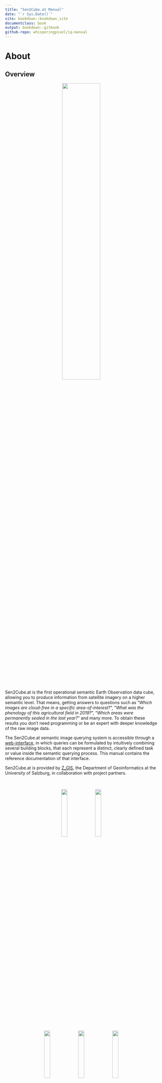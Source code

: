 ```yaml
---
title: "Sen2Cube.at Manual"
date: "`r Sys.Date()`"
site: bookdown::bookdown_site
documentclass: book
output: bookdown::gitbook
github-repo: whisperingpixel/iq-manual
---
```


# About

## Overview
<center>
![](img/logo_b.png){width=50%}
</center>

&nbsp;

Sen2Cube.at is the first operational semantic Earth Observation data cube, allowing you to produce information from satellite imagery on a higher semantic level. That means, getting answers to questions such as "*Which images are cloud-free in a specific area-of-interest?*", "*What was the phenology of this agricultural field in 2019?*", "*Which areas were permanently sealed in the last year?*" and many more. To obtain these results you don't need programming or be an expert with deeper knowledge of the raw image data.

The Sen2Cube.at semantic image querying system is accessible through a [web-interface](https://demo.sen2cube.at/app), in which queries can be formulated by intuitively combining several building blocks, that each represent a distinct, clearly defined task or value inside the semantic querying process. This manual contains the reference documentation of that interface.

Sen2Cube.at is provided by [Z_GIS](https://www.zgis.at/), the Department of Geoinformatics at the University of Salzburg, in collaboration with project partners.

&nbsp;

<center>
[![](img/unisbg.png){width=20%}](https://www.uni-salzburg.at/) &nbsp; [![](img/zgis.png){width=20%}](https://www.zgis.at/)

[![](img/ama.png){width=20%}](https://www.ama.at/) &nbsp; [![](img/spase.png){width=20%}](https://www.spatial-services.com/) &nbsp; [![](img/zamg.png){width=20%}](https://www.zamg.ac.at/)
</center>

&nbsp;

The product is developed with support by the Austrian Research Promotion Agency (FFG) under the Austrian Space Application Programme (ASAP 14) within the project Sen2Cube.at (project no.: 866016).

&nbsp;

<center>
[![](img/ffg.png){width=20%}](https://www.ffg.at/)
</center>

## Use cases

Sen2Cube.at is designed as a general-purpose Earth observation expert system to support and facilitate a great variety of use-cases. The ones listed here are selected as introduction.

### Semantic content-based image retrieval

A common task is to use the Sen2Cube.at system for a content-based search of suitable images, e.g., images which are cloud-free in a certain area.

For example, consider you are interested in the phenology and cloud-free observations of this agricultural field. While the acquisition in general was quite cloudy on 21st of October 2018, the observations of this particular field are perfectly valid and useful

<center>
![Why we need SCBIR](img/scbir-example-1.png){width=100%}
</center>

However, if you search for images using image-wide cloud statistics in common image databases, this image will never be returned. In contrast, the Sen2Cube.at system allows to specify an area-of-interest and a cloud filter that will be evaluated only for this area. Subsequently, you receive better information about which images can be used or not.

<center>
![SCBIR in Sen2Cube.at](img/scbir-example-2.png){width=100%}
</center>

```block
Why don't you try it out on your own? After reading the "Getting started" chapter, come back here and use the "SCBIR - Cloud" model, [this area of interest](https://demo.sen2cube.at/ows/000/?service=WFS&version=1.1.0&request=GetFeature&outputFormat=application/json&srsname=EPSG:4326&typename=inspire_feldstuecke_2019&Filter=%3CFilter%3E%3CPropertyIsEqualTo%3E%3CPropertyName%3EFS_KENNUNG%3C/PropertyName%3E%3CLiteral%3E79707084%3C/Literal%3E%3C/PropertyIsEqualTo%3E%3C/Filter%3E)
and October 2018 as time interval.
```

### Cloud-free composite

In most applications for Earth observation of land, clouds are considered as noise. One approach that is feasible in many situations is to create a cloud-free composite, i.e., an artificial image where cloud-free pixels are selected and stitched together using some rules. Since a basic interpretation of the observations are already available in Sen2Cube.at, a cloud-free composite based on pre-selecting valid observations is possible. This example is an artificial image of Vienna cloud-free during Summer 2018:


<center>
![Cloud-free Vienna](img/cloud-free-composite-1.png){width=100%}
</center>

```block
You may notice that the extent is cropped to the borders of Vienna: You don't have to digitize your area-of-interest manually. Every valid GeoJSON can be input, even if it is located online. Here, the borders are directly downloaded as [OGC Web Feature Service](https://data.wien.gv.at/daten/geo?service=WFS&request=GetFeature&version=1.1.0&typeName=ogdwien:LANDESGRENZEOGD&srsName=EPSG:4326&outputFormat=json) from the [Open Data Portal of Vienna](https://www.data.gv.at/katalog/dataset/86c29af5-c52c-423d-8764-82c1bb037936).
```

The Stubaital during Spring reveals that there is still snow on the higher elevated areas. 

<center>
![Cloud-free Stubaital](img/cloud-free-composite-2.png){width=100%}
</center>

A cloud-free composite of observations from Spring is not useful for your application? No problem - chose any other time interval. You don't need to rely on pre-manufactured cloud-free composites. In Sen2Cube.at, you can configure these parameters and produce ad-hoc cloud-free composites from an area of interest and a time interval you are interested in.

```block
The result of every inference is available as OGC Web Map Service - you can simply add them in your GIS.
<center>
![Cloud-free Stubaital in a GIS](img/cloud-free-composite-3.png){width=100%}
</center>
```


### Time series

The continuous observation with acquisition frequencies of a few days allow to extract relevant patterns based on (long) time series of a selected variable. For example, by using the appearance of "greenness" of the observatons as variable, it is possible to trace back the land use change of this area where an industrial/commercial building was constructed on a meadow.

<center>
![Construction of a building](img/time-series-example-1.png){width=100%}
</center>

You can see how in the first year of operational Sentinel-2 image acquisition the temporal pattern indicates the yearly cycle of vegetation on northern hemisphere, while after the construction and opening of the building in May 2018 the temporal pattern changed completely. The remaining variations are due to noise and perhaps smaller patches of grass in between of the buildings.


Using the same greenness variable applied to agricultural fields may reveal changes in crop types or agricultural use. In this example, the use of one agricultural field changed between 2018 and 2019. While you can identify two main peaks in the years until (and including) 2018, there is only one peak in 2019 and 2020.

<center>
![Agriculture](img/time-series-example-2.png){width=100%}
</center>

<!--
### Area-based statistics

In cases when defined geographic regions area already available you may want to augment their attribute table with aggregated Earth-observation-based information. For example: What's Viennas 'greenest' district?

-->

### Spatially disaggregated information

Some borders that are defined in (vector) databases of geographical objects indicate only one or an aggregated state. One example are water bodies. While they are represented as stable with a clearly defined border, they undergo many changes over time. Spatially disaggregated information from Earth observation data allows to investigate these with unprecedented spatio-temporal detail. Earth observations of one year covering parts of the Lake of Constance allows to investigate the dynamics of the Rhine River and the Bregenzerach reveal more details than the simple polygon in the geographical database

<center>
![Lake of Constance](img/spatial-information-3.png){width=100%}

</center>

<center>
![Salzburg lakes](img/spatial-information-4.png){width=100%}

</center>

Another use case of spatially disaggregated information is to detect missing geographical objects in databases. For example, the dam "Donaukraftwerk Melk" is not yet present in the geographical database

<center>
![Dam is missing in geographical database](img/spatial-information-1.png){width=100%}
</center>

However, it is already clearly visible in the Earth-observation-based information.

<center>
![Dam is missing in geographical database](img/spatial-information-2.png){width=100%}
</center>

